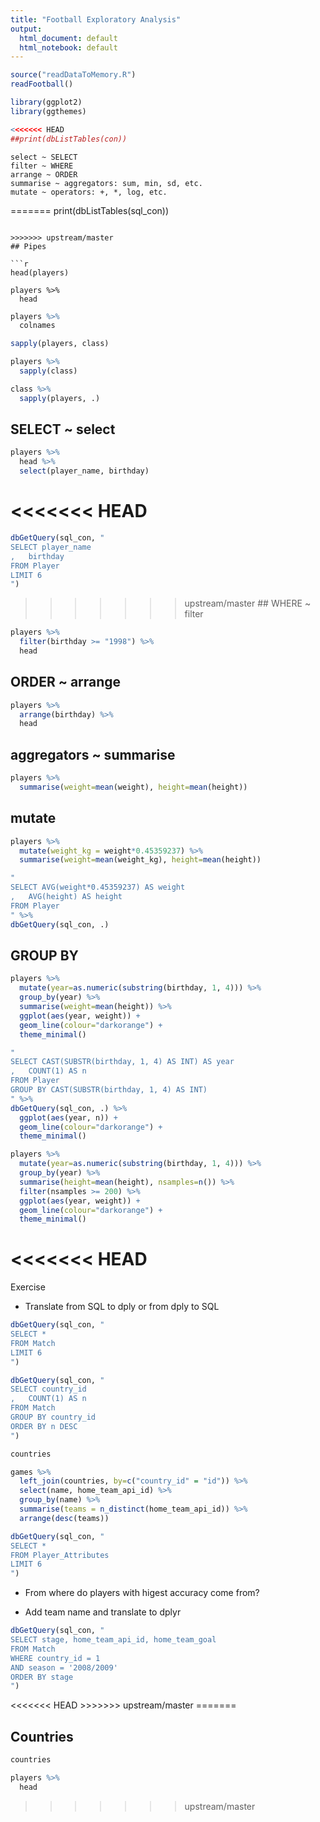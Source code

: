 ```yaml
---
title: "Football Exploratory Analysis"
output:
  html_document: default
  html_notebook: default
---
```


```r
source("readDataToMemory.R")
readFootball()

library(ggplot2)
library(ggthemes)

<<<<<<< HEAD
##print(dbListTables(con))
```

```
select ~ SELECT
filter ~ WHERE
arrange ~ ORDER
summarise ~ aggregators: sum, min, sd, etc.
mutate ~ operators: +, *, log, etc.
```
=======
print(dbListTables(sql_con))
```

>>>>>>> upstream/master
## Pipes

```r
head(players)

players %>%
  head
```

```r
players %>%
  colnames
```
```r
sapply(players, class)

players %>%
  sapply(class)

class %>%
  sapply(players, .)
```
## SELECT ~ select

```r
players %>%
  head %>%
  select(player_name, birthday)
```

<<<<<<< HEAD
=======
```r
dbGetQuery(sql_con, "
SELECT player_name
,   birthday
FROM Player
LIMIT 6
")
```

>>>>>>> upstream/master
## WHERE ~ filter

```r
players %>%
  filter(birthday >= "1998") %>%
  head
```

## ORDER ~ arrange

```r
players %>%
  arrange(birthday) %>%
  head
```

## aggregators ~ summarise

```r
players %>%
  summarise(weight=mean(weight), height=mean(height))
```

## mutate

```r
players %>%
  mutate(weight_kg = weight*0.45359237) %>%
  summarise(weight=mean(weight_kg), height=mean(height))
```

```r
"
SELECT AVG(weight*0.45359237) AS weight
,   AVG(height) AS height
FROM Player
" %>%
dbGetQuery(sql_con, .)
```

## GROUP BY

```r
players %>%
  mutate(year=as.numeric(substring(birthday, 1, 4))) %>%
  group_by(year) %>%
  summarise(weight=mean(height)) %>%
  ggplot(aes(year, weight)) +
  geom_line(colour="darkorange") +
  theme_minimal()
```


```r
"
SELECT CAST(SUBSTR(birthday, 1, 4) AS INT) AS year
,   COUNT(1) AS n
FROM Player
GROUP BY CAST(SUBSTR(birthday, 1, 4) AS INT) 
" %>%
dbGetQuery(sql_con, .) %>%
  ggplot(aes(year, n)) +
  geom_line(colour="darkorange") +
  theme_minimal()
```

```r
players %>%
  mutate(year=as.numeric(substring(birthday, 1, 4))) %>%
  group_by(year) %>%
  summarise(height=mean(height), nsamples=n()) %>%
  filter(nsamples >= 200) %>%
  ggplot(aes(year, weight)) +
  geom_line(colour="darkorange") +
  theme_minimal()
```
<<<<<<< HEAD
=======

Exercise

* Translate from SQL to dply or from dply to SQL
```r
dbGetQuery(sql_con, "
SELECT *
FROM Match
LIMIT 6
")
```

```r
dbGetQuery(sql_con, "
SELECT country_id
,   COUNT(1) AS n
FROM Match
GROUP BY country_id
ORDER BY n DESC
")
```
```r
countries
```


```r
games %>%
  left_join(countries, by=c("country_id" = "id")) %>%
  select(name, home_team_api_id) %>%
  group_by(name) %>%
  summarise(teams = n_distinct(home_team_api_id)) %>%
  arrange(desc(teams))
```

```r
dbGetQuery(sql_con, "
SELECT *
FROM Player_Attributes
LIMIT 6
")

```

* From where do players with higest accuracy come from?

* Add team name and translate to dplyr

```r
dbGetQuery(sql_con, "
SELECT stage, home_team_api_id, home_team_goal
FROM Match
WHERE country_id = 1
AND season = '2008/2009'
ORDER BY stage
")
```
<<<<<<< HEAD
>>>>>>> upstream/master
=======


## Countries

```r
countries
```

```r
players %>%
  head
```

>>>>>>> upstream/master
